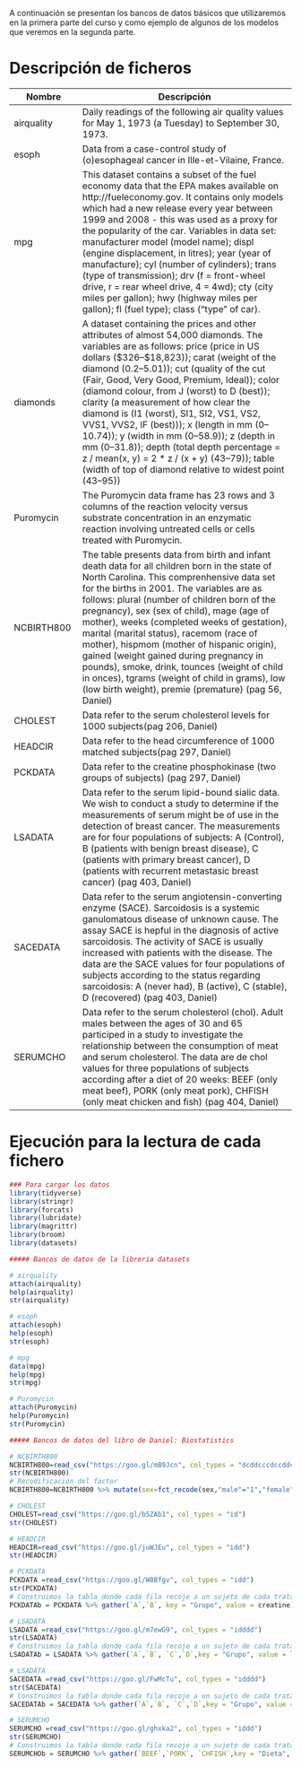 A continuación se presentan los bancos de datos básicos que utilizaremos en la primera parte del curso y como ejemplo de algunos de los modelos que veremos en la segunda parte.


# Descripción de ficheros

Nombre             | Descripción
-------------------|------------------------------------------------------------
airquality      |Daily readings of the following air quality values for May 1, 1973 (a Tuesday) to September 30, 1973. 
esoph      |Data from a case-control study of (o)esophageal cancer in Ille-et-Vilaine, France. 
mpg      |This dataset contains a subset of the fuel economy data that the EPA makes available on http://fueleconomy.gov. It contains only models which had a new release every year between 1999 and 2008 - this was used as a proxy for the popularity of the car. Variables in data set: manufacturer model (model name); displ (engine displacement, in litres); year (year of manufacture); cyl (number of cylinders); trans (type of transmission); drv (f = front-wheel drive, r = rear wheel drive, 4 = 4wd); cty (city miles per gallon); hwy (highway miles per gallon); fl (fuel type); class ("type" of car).
diamonds|A dataset containing the prices and other attributes of almost 54,000 diamonds. The variables are as follows: price (price in US dollars (\$326–\$18,823)); carat (weight of the diamond (0.2–5.01)); cut (quality of the cut (Fair, Good, Very Good, Premium, Ideal)); color (diamond colour, from J (worst) to D (best)); clarity (a measurement of how clear the diamond is (I1 (worst), SI1, SI2, VS1, VS2, VVS1, VVS2, IF (best))); x (length in mm (0–10.74)); y (width in mm (0–58.9)); z (depth in mm (0–31.8)); depth (total depth percentage = z / mean(x, y) = 2 * z / (x + y) (43–79)); table (width of top of diamond relative to widest point (43–95))
Puromycin      |The Puromycin data frame has 23 rows and 3 columns of the reaction velocity versus substrate concentration in an enzymatic reaction involving untreated cells or cells treated with Puromycin.
NCBIRTH800      |The table presents data from birth and infant death data for all children born in the state of North Carolina. This comprenhensive data set for the births in 2001. The variables are as follows: plural (number of children born of the pregnancy),	sex (sex of child),	mage (age of mother),	weeks (completed weeks of gestation),	marital (marital status),	racemom (race of mother),	hispmom (mother of hispanic origin),	gained (weight gained during pregnancy in pounds), smoke,	drink, tounces (weight of child in onces),	tgrams (weight of child in grams), low (low birth weight),	premie (premature) (pag 56, Daniel)
CHOLEST      | Data refer to the serum cholesterol levels for 1000 subjects(pag 206, Daniel)
HEADCIR      | Data refer to the head circumference of 1000 matched subjects(pag 297, Daniel)
PCKDATA      | Data refer to the creatine phosphokinase (two groups of subjects) (pag 297, Daniel)
LSADATA | Data refer to the serum lipid-bound sialic data. We wish to conduct a study to determine if the measurements of serum might be of use in the detection of breast cancer. The measurements are for four populations of subjects: A (Control), B (patients with benign breast disease), C (patients with primary breast cancer), D (patients with recurrent metastasic breast cancer) (pag 403, Daniel)
SACEDATA| Data refer to the serum angiotensin-converting enzyme (SACE). Sarcoidosis is a systemic ganulomatous disease of unknown cause. The assay SACE is hepful in the diagnosis of active sarcoidosis. The activity of SACE is usually increased with patients with the disease. The data are the SACE values for four populations of subjects according to the status regarding sarcoidosis: A (never had), B (active), C (stable), D (recovered) (pag 403, Daniel)
SERUMCHO| Data refer to the serum cholesterol (chol).  Adult males between the ages of 30 and 65 participed in a study to investigate the relationship between the consumption of meat and serum cholesterol. The data are de chol values for three populations of subjects according after a diet of 20 weeks: BEEF (only meat beef), PORK (only meat pork), CHFISH (only meat chicken and fish) (pag 404, Daniel)

# Ejecución para la lectura de cada fichero

```r
### Para cargar los datos
library(tidyverse)
library(stringr)
library(forcats)
library(lubridate)
library(magrittr)
library(broom)
library(datasets)

##### Bancos de datos de la libreria datasets

# airquality
attach(airquality)
help(airquality)
str(airquality)

# esoph
attach(esoph)
help(esoph)
str(esoph)

# mpg
data(mpg)
help(mpg)
str(mpg)

# Puromycin
attach(Puromycin)
help(Puromycin)
str(Puromycin)

##### Bancos de datos del libro de Daniel: Biostatistics

# NCBIRTH800
NCBIRTH800=read_csv("https://goo.gl/mB9Jcn", col_types = "dcddcccdccddcc")
str(NCBIRTH800)
# Recodificación del factor
NCBIRTH800=NCBIRTH800 %>% mutate(sex=fct_recode(sex,"male"="1","female"="2"),marital=fct_recode(marital,"married"="1","not married"="2"),racemom=fct_recode(racemom,"other non white"="0","White"="1","Black"="2","America indian"="3","Chinese"="4","Hawaiian"="5","Filipino"="6","Other asian"="7"),hispmom=fct_recode(hispmom,"Cuban"="C","Mexican"="M","Non-Hispanic"="N","Other"="O","Puerto Rican"="P","Central/South american"="S","U"="Not classificable"),smoke=fct_recode(smoke,"Yes"="1","No"="0"),drink=fct_recode(drink,"Yes"="1","No"="0"),low=fct_recode(low,"Yes"="1","No"="0"),premie=fct_recode(premie,"Yes"="1","No"="0"))

# CHOLEST
CHOLEST=read_csv("https://goo.gl/b5ZAb1", col_types = "id")
str(CHOLEST)

# HEADCIR
HEADCIR=read_csv("https://goo.gl/juWJEu", col_types = "idd")
str(HEADCIR)

# PCKDATA 
PCKDATA =read_csv("https://goo.gl/W8Bfgv", col_types = "idd")
str(PCKDATA)
# Construimos la tabla donde cada fila recoje a un sujeto de cada tratamiento
PCKDATAb = PCKDATA %>% gather(`A`,`B`, key = "Grupo", value = creatine)

# LSADATA 
LSADATA =read_csv("https://goo.gl/m7ewG9", col_types = "idddd")
str(LSADATA)
# Construimos la tabla donde cada fila recoje a un sujeto de cada tratamiento
LSADATAb = LSADATA %>% gather(`A`,`B`, `C`,`D`,key = "Grupo", value = lsa)

# LSADATA 
SACEDATA =read_csv("https://goo.gl/FwMcTu", col_types = "idddd")
str(SACEDATA)
# Construimos la tabla donde cada fila recoje a un sujeto de cada tratamiento
SACEDATAb = SACEDATA %>% gather(`A`,`B`, `C`,`D`,key = "Grupo", value = sace)

# SERUMCHO 
SERUMCHO =read_csv("https://goo.gl/ghxka2", col_types = "iddd")
str(SERUMCHO)
# Construimos la tabla donde cada fila recoje a un sujeto de cada tratamiento
SERUMCHOb = SERUMCHO %>% gather(`BEEF`,`PORK`, `CHFISH`,key = "Dieta", value = chol)
```
